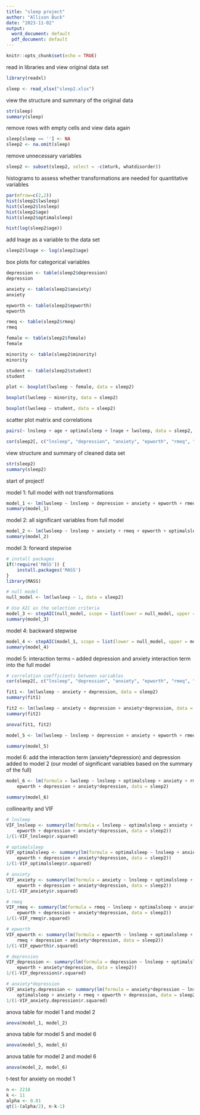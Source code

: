 ```yaml
---
title: "sleep project"
author: "Allison Buck"
date: "2023-11-02"
output:
  word_document: default
  pdf_document: default
---
```


```r
knitr::opts_chunk$set(echo = TRUE)
```

read in libraries and view original data set 
```r
library(readxl)

sleep <- read_xlsx("sleep2.xlsx")
```

view the structure and summary of the original data 
```r
str(sleep)
summary(sleep)
```

remove rows with empty cells and view data again 
```r
sleep[sleep == ''] <- NA
sleep2 <- na.omit(sleep)
```

remove unnecessary variables
```r
sleep2 <- subset(sleep2, select = -c(mturk, whatdisorder))
```

histograms to assess whether transformations are needed for quantitative variables 
```r
par(mfrow=c(2,2))
hist(sleep2$lwsleep)
hist(sleep2$lnsleep)
hist(sleep2$age)
hist(sleep2$optimalsleep)

hist(log(sleep2$age))
```

add lnage as a variable to the data set
```r
sleep2$lnage <- log(sleep2$age)
```

box plots for categorical variables 
```r
depression <- table(sleep2$depression)
depression 

anxiety <- table(sleep2$anxiety)
anxiety

epworth <- table(sleep2$epworth)
epworth

rmeq <- table(sleep2$rmeq)
rmeq

female <- table(sleep2$female)
female

minority <- table(sleep2$minority)
minority

student <- table(sleep2$student)
student

plot <- boxplot(lwsleep ~ female, data = sleep2)

boxplot(lwsleep ~ minority, data = sleep2)

boxplot(lwsleep ~ student, data = sleep2)
```

scatter plot matrix and correlations
```r
pairs(~ lnsleep + age + optimalsleep + lnage + lwsleep, data = sleep2, upper.panel = NULL)

cor(sleep2[, c("lnsleep", "depression", "anxiety", "epworth", "rmeq", "female", "minority", "student", "optimalsleep", "lnage", "lwsleep")], use = "complete.obs")
```

view structure and summary of cleaned data set
```r
str(sleep2)
summary(sleep2)
```

start of project! 

model 1: full model with not transformations
```r
model_1 <- lm(lwsleep ~ lnsleep + depression + anxiety + epworth + rmeq + female + minority + student + optimalsleep + sdisorder + lnage, data = sleep2)
summary(model_1)
```

model 2: all significant variables from full model 
```r
model_2 <- lm(lwsleep ~ lnsleep + anxiety + rmeq + epworth + optimalsleep, data = sleep2)
summary(model_2)
```

model 3: forward stepwise 
```r
# install packages
if(!require('MASS')) {  
	install.packages('MASS')
}
library(MASS)

# null model
null_model <- lm(lwsleep ~ 1, data = sleep2)  

# Use AIC as the selection criteria
model_3 <- stepAIC(null_model, scope = list(lower = null_model, upper = model_1), k = 2, direction = "forward")
summary(model_3)
```

model 4: backward stepwise
```r
model_4 <- stepAIC(model_1, scope = list(lower = null_model, upper = model_1), k = 2, direction = "backward")  
summary(model_4)
```

model 5: interaction terms -- added depression and anxiety interaction term into the full model
```r
# correlation coefficients between variables 
cor(sleep2[, c("lnsleep", "depression", "anxiety", "epworth", "rmeq", "female", "minority", "student", "optimalsleep", "lnage", "lwsleep")], use = "complete.obs")

fit1 <- lm(lwsleep ~ anxiety + depression, data = sleep2)
summary(fit1)

fit2 <- lm(lwsleep ~ anxiety + depression + anxiety*depression, data = sleep2)
summary(fit2)

anova(fit1, fit2)

model_5 <- lm(lwsleep ~ lnsleep + depression + anxiety + epworth + rmeq + female + minority + student + optimalsleep + sdisorder + lnage + anxiety*depression, data = sleep2)

summary(model_5)
```

model 6: add the interaction term (anxiety*depression) and depression added to model 2 (our model of significant variables based on the summary of the full)
```r
model_6 <- lm(formula = lwsleep ~ lnsleep + optimalsleep + anxiety + rmeq + 
    epworth + depression + anxiety*depression, data = sleep2)

summary(model_6)
```

collinearity and VIF 
```r
# lnsleep
VIF_lnsleep <- summary(lm(formula = lnsleep ~ optimalsleep + anxiety + rmeq + 
    epworth + depression + anxiety*depression, data = sleep2))
1/(1-VIF_lnsleep$r.squared)

# optimalsleep
VIF_optimalsleep <- summary(lm(formula = optimalsleep ~ lnsleep + anxiety + rmeq + 
    epworth + depression + anxiety*depression, data = sleep2))
1/(1-VIF_optimalsleep$r.squared)

# anxiety
VIF_anxiety <- summary(lm(formula = anxiety ~ lnsleep + optimalsleep + rmeq + 
    epworth + depression + anxiety*depression, data = sleep2))
1/(1-VIF_anxiety$r.squared)

# rmeq
VIF_rmeq <- summary(lm(formula = rmeq ~ lnsleep + optimalsleep + anxiety + 
    epworth + depression + anxiety*depression, data = sleep2))
1/(1-VIF_rmeq$r.squared)

# epworth
VIF_epworth <- summary(lm(formula = epworth ~ lnsleep + optimalsleep + anxiety + 
    rmeq + depression + anxiety*depression, data = sleep2))
1/(1-VIF_epworth$r.squared)

# depression
VIF_depression <- summary(lm(formula = depression ~ lnsleep + optimalsleep + anxiety + rmeq + 
    epworth + anxiety*depression, data = sleep2))
1/(1-VIF_depression$r.squared)

# anxiety*depression
VIF_anxiety.depression <- summary(lm(formula = anxiety*depression ~ lnsleep + 
    optimalsleep + anxiety + rmeq + epworth + depression, data = sleep2))
1/(1-VIF_anxiety.depression$r.squared)
```

anova table for model 1 and model 2 
```r
anova(model_1, model_2)
```

anova table for model 5 and model 6 
```r
anova(model_5, model_6)
```

anova table for model 2 and model 6 
```r
anova(model_2, model_6)
```

t-test for anxiety on model 1
```r
n <- 2218
k <- 11
alpha <- 0.01
qt(1-(alpha/2), n-k-1)
```


